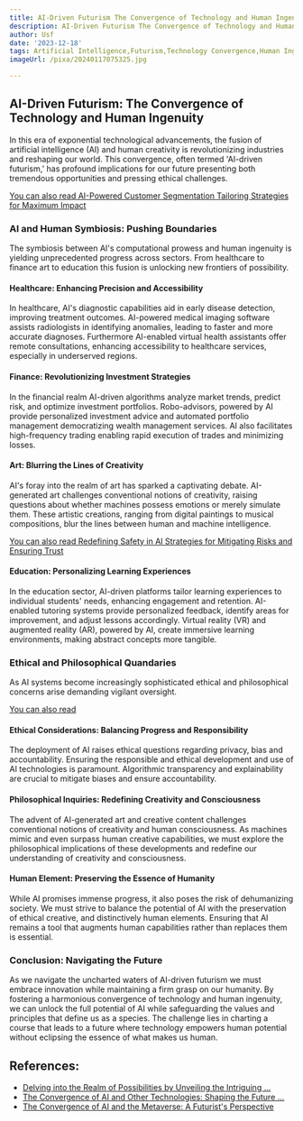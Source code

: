 ```yaml
---
title: AI-Driven Futurism The Convergence of Technology and Human Ingenuity
description: AI-Driven Futurism The Convergence of Technology and Human Ingenuity
author: Usf
date: '2023-12-18'
tags: Artificial Intelligence,Futurism,Technology Convergence,Human Ingenuity
imageUrl: /pixa/20240117075325.jpg

---
```

## AI-Driven Futurism: The Convergence of  Technology and Human Ingenuity

In this era of exponential technological advancements, the fusion of artificial intelligence (AI) and human  creativity is revolutionizing industries and reshaping our world. This convergence, often termed 'AI-driven futurism,' has profound implications for our future presenting both tremendous  opportunities and pressing ethical  challenges.

[You can also read AI-Powered Customer Segmentation Tailoring Strategies for Maximum Impact](AI-Powered%20Customer%20Segmentation%20Tailoring%20Strategies%20for%20Maximum%20Impact)


### AI and Human  Symbiosis: Pushing Boundaries

The symbiosis between  AI's computational prowess and human ingenuity is yielding unprecedented progress across sectors. From healthcare to finance art to education this fusion is unlocking new frontiers of possibility.

####  Healthcare: Enhancing Precision and Accessibility

In healthcare, AI's diagnostic capabilities aid in early disease detection, improving treatment outcomes. AI-powered medical imaging software  assists radiologists in identifying anomalies,  leading to faster  and more accurate  diagnoses. Furthermore AI-enabled virtual health assistants offer remote consultations, enhancing accessibility to healthcare services, especially in underserved regions.

#### Finance: Revolutionizing  Investment Strategies

In  the financial realm AI-driven algorithms analyze market trends, predict risk, and optimize investment portfolios. Robo-advisors, powered by AI provide personalized investment advice and automated portfolio management democratizing wealth management services. AI also facilitates high-frequency trading enabling rapid execution of trades and minimizing losses.

#### Art:  Blurring the Lines of Creativity

AI's foray into the realm  of art has sparked a captivating debate. AI-generated  art challenges conventional notions of creativity,  raising questions about whether machines possess emotions or merely simulate them. These artistic creations, ranging from digital paintings to musical compositions, blur the lines  between human  and machine intelligence.

[You can also read Redefining Safety in AI  Strategies  for Mitigating Risks and Ensuring Trust](Redefining%20Safety%20in%20AI%20Strategies%20for%20Mitigating%20Risks%20and%20Ensuring%20Trust)


#### Education: Personalizing Learning Experiences

In the education sector, AI-driven platforms tailor learning experiences to individual students' needs, enhancing engagement and  retention. AI-enabled tutoring systems provide personalized feedback, identify areas for improvement, and  adjust lessons accordingly. Virtual reality (VR) and augmented reality (AR), powered by AI,  create immersive learning environments,  making abstract concepts more tangible.

### Ethical and Philosophical Quandaries

As AI systems become increasingly sophisticated ethical and philosophical concerns arise demanding vigilant oversight.

[You can also read  ]()


#### Ethical Considerations: Balancing Progress and Responsibility

The deployment of AI raises ethical questions regarding privacy, bias and accountability. Ensuring the responsible and ethical development and use  of  AI technologies  is paramount.  Algorithmic transparency and explainability are crucial to mitigate biases and ensure accountability.

####  Philosophical Inquiries: Redefining Creativity and Consciousness

The  advent of AI-generated art and creative content challenges conventional notions of creativity and human  consciousness. As machines mimic and even surpass human creative capabilities, we must explore  the philosophical implications of these  developments  and redefine our understanding of creativity and consciousness.

#### Human  Element: Preserving  the Essence of Humanity

While AI  promises immense progress, it also  poses the  risk of  dehumanizing society. We must strive to balance the potential of AI with the preservation of ethical creative,  and  distinctively human elements. Ensuring that AI remains a tool that augments human capabilities rather than replaces them is essential.

### Conclusion: Navigating the Future

As we navigate  the uncharted  waters of AI-driven futurism we must embrace  innovation while maintaining a firm grasp on our humanity. By  fostering a harmonious convergence  of technology  and  human ingenuity, we can unlock the full potential of AI  while safeguarding  the values and principles that define us as a species. The challenge lies in charting a course that leads to a future where technology  empowers  human potential without eclipsing the essence of what makes us human.

## References:
- [Delving into the Realm of Possibilities by Unveiling the Intriguing ...](https://www.linkedin.com/pulse/delving-realm-possibilities-unveiling-intriguing-human-malapad?utm_source=rss&utm_campaign=articles_sitemaps&utm_medium=google_news)
- [The Convergence of AI and Other Technologies: Shaping the Future ...](https://www.linkedin.com/pulse/convergence-ai-other-technologies-shaping-future-our-world-sharma)
- [The Convergence of AI and the Metaverse: A Futurist's Perspective](https://www.thedigitalspeaker.com/convergence-ai-metaverse-futurists-perspective/)
